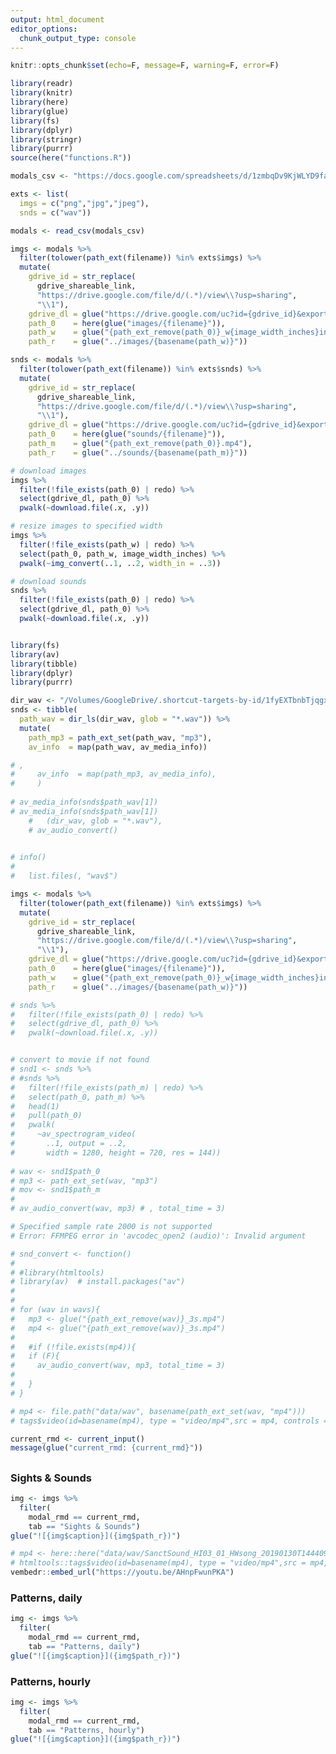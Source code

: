 ```yaml
---
output: html_document
editor_options: 
  chunk_output_type: console
---
```

```r
knitr::opts_chunk$set(echo=F, message=F, warning=F, error=F)
```

```r
library(readr)
library(knitr)
library(here)
library(glue)
library(fs)
library(dplyr)
library(stringr)
library(purrr)
source(here("functions.R"))

modals_csv <- "https://docs.google.com/spreadsheets/d/1zmbqDv9KjWLYD9fasDHtPXpRh5ScJibsCHn56DYhTd0/gviz/tq?tqx=out:csv&sheet=modals"

exts <- list(
  imgs = c("png","jpg","jpeg"),
  snds = c("wav"))

modals <- read_csv(modals_csv)

imgs <- modals %>% 
  filter(tolower(path_ext(filename)) %in% exts$imgs) %>% 
  mutate(
    gdrive_id = str_replace(
      gdrive_shareable_link, 
      "https://drive.google.com/file/d/(.*)/view\\?usp=sharing", 
      "\\1"),
    gdrive_dl = glue("https://drive.google.com/uc?id={gdrive_id}&export=download"),
    path_0    = here(glue("images/{filename}")),
    path_w    = glue("{path_ext_remove(path_0)}_w{image_width_inches}in.{path_ext(path_0)}"),
    path_r    = glue("../images/{basename(path_w)}"))

snds <- modals %>% 
  filter(tolower(path_ext(filename)) %in% exts$snds) %>% 
  mutate(
    gdrive_id = str_replace(
      gdrive_shareable_link, 
      "https://drive.google.com/file/d/(.*)/view\\?usp=sharing", 
      "\\1"),
    gdrive_dl = glue("https://drive.google.com/uc?id={gdrive_id}&export=download"),
    path_0    = here(glue("sounds/{filename}")),
    path_m    = glue("{path_ext_remove(path_0)}.mp4"),
    path_r    = glue("../sounds/{basename(path_m)}"))

# download images
imgs %>% 
  filter(!file_exists(path_0) | redo) %>% 
  select(gdrive_dl, path_0) %>% 
  pwalk(~download.file(.x, .y))

# resize images to specified width
imgs %>% 
  filter(!file_exists(path_w) | redo) %>% 
  select(path_0, path_w, image_width_inches) %>% 
  pwalk(~img_convert(..1, ..2, width_in = ..3))

# download sounds
snds %>% 
  filter(!file_exists(path_0) | redo) %>% 
  select(gdrive_dl, path_0) %>% 
  pwalk(~download.file(.x, .y))


library(fs)
library(av)
library(tibble)
library(dplyr)
library(purrr)

dir_wav <- "/Volumes/GoogleDrive/.shortcut-targets-by-id/1fyEXTbnbTjqgxvYHg3lXnr3JQzwxJa1y/SoundClips/Exemplar"
snds <- tibble(
  path_wav = dir_ls(dir_wav, glob = "*.wav")) %>% 
  mutate(
    path_mp3 = path_ext_set(path_wav, "mp3"),
    av_info  = map(path_wav, av_media_info))

# ,
#     av_info  = map(path_mp3, av_media_info),
#     )
  
# av_media_info(snds$path_wav[1])
# av_media_info(snds$path_wav[1])
    #   (dir_wav, glob = "*.wav"),
    # av_audio_convert()
    

# info()
# 
#   list.files(, "wav$")

imgs <- modals %>% 
  filter(tolower(path_ext(filename)) %in% exts$imgs) %>% 
  mutate(
    gdrive_id = str_replace(
      gdrive_shareable_link, 
      "https://drive.google.com/file/d/(.*)/view\\?usp=sharing", 
      "\\1"),
    gdrive_dl = glue("https://drive.google.com/uc?id={gdrive_id}&export=download"),
    path_0    = here(glue("images/{filename}")),
    path_w    = glue("{path_ext_remove(path_0)}_w{image_width_inches}in.{path_ext(path_0)}"),
    path_r    = glue("../images/{basename(path_w)}"))

# snds %>% 
#   filter(!file_exists(path_0) | redo) %>% 
#   select(gdrive_dl, path_0) %>% 
#   pwalk(~download.file(.x, .y))


# convert to movie if not found
# snd1 <- snds %>% 
# #snds %>% 
#   filter(!file_exists(path_m) | redo) %>% 
#   select(path_0, path_m) %>% 
#   head(1)
#   pull(path_0)
#   pwalk(
#     ~av_spectrogram_video(
#       ..1, output = ..2, 
#       width = 1280, height = 720, res = 144))
  
# wav <- snd1$path_0
# mp3 <- path_ext_set(wav, "mp3")
# mov <- snd1$path_m
# 
# av_audio_convert(wav, mp3) # , total_time = 3)

# Specified sample rate 2000 is not supported
# Error: FFMPEG error in 'avcodec_open2 (audio)': Invalid argument

# snd_convert <- function()
# 
# #library(htmltools)
# library(av)  # install.packages("av")
# 
# 
# for (wav in wavs){
#   mp3 <- glue("{path_ext_remove(wav)}_3s.mp4")
#   mp4 <- glue("{path_ext_remove(wav)}_3s.mp4")
#   
#   #if (!file.exists(mp4)){
#   if (F){
#     av_audio_convert(wav, mp3, total_time = 3)
#     
#   }
# }

# mp4 <- file.path("data/wav", basename(path_ext_set(wav, "mp4")))
# tags$video(id=basename(mp4), type = "video/mp4",src = mp4, controls = "controls")

current_rmd <- current_input()
message(glue("current_rmd: {current_rmd}"))
```

## {.tabset}

### Sights & Sounds

<div class="row">
<div class="col-xs-6">
```r
img <- imgs %>% 
  filter(
    modal_rmd == current_rmd,
    tab == "Sights & Sounds")
glue("![{img$caption}]({img$path_r})")
```
</div>
<div class="col-xs-6">
```r
# mp4 <- here::here("data/wav/SanctSound_HI03_01_HWsong_20190130T144409Z_3s.mp4")
# htmltools::tags$video(id=basename(mp4), type = "video/mp4",src = mp4, controls = "controls")
vembedr::embed_url("https://youtu.be/AHnpFwunPKA")
```
</div>
</div>

### Patterns, daily

```r
img <- imgs %>% 
  filter(
    modal_rmd == current_rmd,
    tab == "Patterns, daily")
glue("![{img$caption}]({img$path_r})")
```

### Patterns, hourly

```r
img <- imgs %>% 
  filter(
    modal_rmd == current_rmd,
    tab == "Patterns, hourly")
glue("![{img$caption}]({img$path_r})")
```
